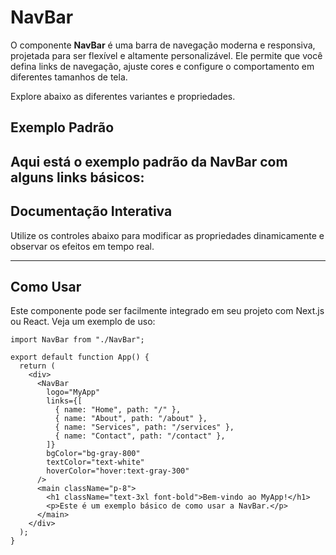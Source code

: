 
<Meta of={Story} />

# NavBar

O componente **NavBar** é uma barra de navegação moderna e responsiva, projetada para ser flexível e altamente personalizável. Ele permite que você defina links de navegação, ajuste cores e configure o comportamento em diferentes tamanhos de tela.

<Subtitle>Explore abaixo as diferentes variantes e propriedades.</Subtitle>

## Exemplo Padrão
Aqui está o exemplo padrão da NavBar com alguns links básicos:
<Canvas of={Story.Default} />
---

## Documentação Interativa

Utilize os controles abaixo para modificar as propriedades dinamicamente e observar os efeitos em tempo real.

<Primary />
<Controls />

---

## Como Usar

Este componente pode ser facilmente integrado em seu projeto com Next.js ou React. Veja um exemplo de uso:

```tsx
import NavBar from "./NavBar";

export default function App() {
  return (
    <div>
      <NavBar
        logo="MyApp"
        links={[
          { name: "Home", path: "/" },
          { name: "About", path: "/about" },
          { name: "Services", path: "/services" },
          { name: "Contact", path: "/contact" },
        ]}
        bgColor="bg-gray-800"
        textColor="text-white"
        hoverColor="hover:text-gray-300"
      />
      <main className="p-8">
        <h1 className="text-3xl font-bold">Bem-vindo ao MyApp!</h1>
        <p>Este é um exemplo básico de como usar a NavBar.</p>
      </main>
    </div>
  );
}
